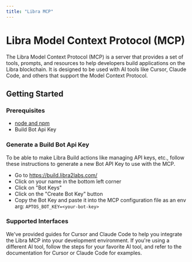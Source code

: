 ```yaml
---
title: "Libra MCP"
---
```



# Libra Model Context Protocol (MCP)

The Libra Model Context Protocol (MCP) is a server that provides a set of tools, prompts, and resources to help
developers build applications on the Libra blockchain. It is designed to be used with AI tools like Cursor, Claude Code,
and others that support the Model Context Protocol.

## Getting Started

### Prerequisites

- [node and npm](https://nodejs.org/en)
- Build Bot Api Key

### Generate a Build Bot Api Key

To be able to make Libra Build actions like managing API keys, etc., follow these instructions to generate a new Bot API Key to use with the MCP.

- Go to https://build.libra2labs.com/
- Click on your name in the bottom left corner
- Click on "Bot Keys"
- Click on the "Create Bot Key" button
- Copy the Bot Key and paste it into the MCP configuration file as an env arg: `APTOS_BOT_KEY=<your-bot-key>`

### Supported Interfaces

We've provided guides for Cursor and Claude Code to help you integrate the Libra MCP into your development environment.
If you're using a different AI tool, follow the steps for your favorite AI tool, and refer to the documentation for
Cursor or Claude Code for examples.

<CardGrid>
  <LinkCard href="libra2-mcp/claude" title="Claude Code" description="Set up for Claude Code" />

  <LinkCard href="libra2-mcp/cursor" title="Cursor" description="Set up for Cursor" />
</CardGrid>
